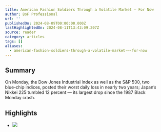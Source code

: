 ```yaml
---
title: American Fashion Soldiers Through a Volatile Market — For Now
author: BoF Professional
url: ''
publishedOn: 2024-08-09T00:00:00.000Z
lastHighlightedOn: 2024-08-11T13:43:09.207Z
source: reader
category: articles
tags: []
aliases:
  - american-fashion-soldiers-through-a-volatile-market-—-for-now
---
```

## Summary

On Monday, the Dow Jones Industrial Index as well as the S&P 500, two blue-chip indices, posted their worst daily loss in nearly two years; Japan’s Nikkei 225 tumbled 12 percent — its largest drop since the 1987 Black Monday crash.

## Highlights
- ![](https://img.businessoffashion.com/resizer/v2/NH2DB3LNKZEMZEGXL62HZSQ2UU.jpg?auth=1d51a64acb9147f13bbf8442dc320e2721aad41d983b8d4f181a6178bb0d3f6f&width=1200)
